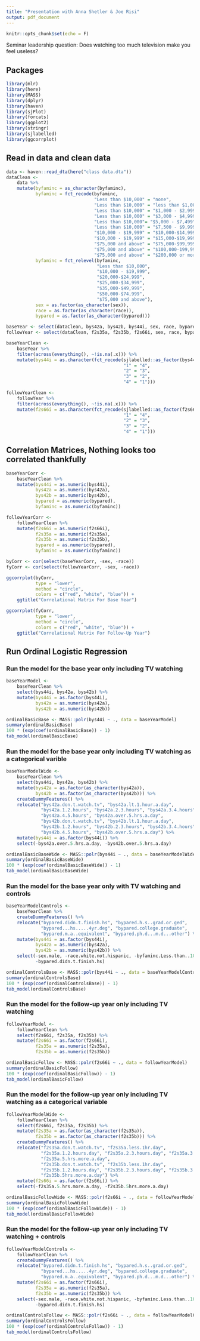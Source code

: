 ```yaml
---
title: "Presentation with Anna Shetler & Joe Risi"
output: pdf_document
---
```


```r
knitr::opts_chunk$set(echo = F)
```

Seminar leadership question: Does watching too much television make you feel useless?

## Packages

```r
library(mlr)
library(here)
library(MASS)
library(dplyr)
library(haven)
library(sjPlot)
library(forcats)
library(ggplot2)
library(stringr)
library(sjlabelled)
library(ggcorrplot)
```

## Read in data and clean data

```r
data <- haven::read_dta(here("class data.dta"))
dataClean <-
    data %>%
    mutate(byfaminc = as_character(byfaminc),
           byfaminc = fct_recode(byfaminc,
                                 "Less than $10,000" = "none",
                                 "Less than $10,000" = "less than $1,000",
                                 "Less than $10,000" = "$1,000 - $2,999",
                                 "Less than $10,000" = "$3,000 - $4,999",
                                 "Less than $10,000"= "$5,000 - $7,499",
                                 "Less than $10,000" = "$7,500 - $9,999",
                                 "$10,000 - $19,999" = "$10,000-$14,999",
                                 "$10,000 - $19,999" = "$15,000-$19,999",
                                 "$75,000 and above" = "$75,000-$99,999",
                                 "$75,000 and above" = "$100,000-199,999",
                                 "$75,000 and above" = "$200,000 or more"),
           byfaminc = fct_relevel(byfaminc,
                                  "Less than $10,000",
                                  "$10,000 - $19,999",
                                  "$20,000-$24,999",
                                  "$25,000-$34,999",
                                  "$35,000-$49,999",
                                  "$50,000-$74,999",
                                  "$75,000 and above"),
           sex = as.factor(as_character(sex)),
           race = as.factor(as_character(race)),
           bypared = as.factor(as_character(bypared)))

baseYear <- select(dataClean, bys42a, bys42b, bys44i, sex, race, bypared, byfaminc)
followYear <- select(dataClean, f2s35a, f2s35b, f2s66i, sex, race, bypared, byfaminc)

baseYearClean <-
    baseYear %>%
    filter(across(everything(), ~!is.na(.x))) %>%
    mutate(bys44i = as.character(fct_recode(sjlabelled::as_factor(bys44i),
                                            "1" = "4",
                                            "2" = "3",
                                            "3" = "2",
                                            "4" = "1")))

followYearClean <-
    followYear %>%
    filter(across(everything(), ~!is.na(.x))) %>%
    mutate(f2s66i = as.character(fct_recode(sjlabelled::as_factor(f2s66i),
                                            "1" = "4",
                                            "2" = "3",
                                            "3" = "2",
                                            "4" = "1")))
```

## Correlation Matrices, Nothing looks too correlated thankfully

```r
baseYearCorr <-
    baseYearClean %>%
    mutate(bys44i = as.numeric(bys44i),
           bys42a = as.numeric(bys42a),
           bys42b = as.numeric(bys42b),
           bypared = as.numeric(bypared),
           byfaminc = as.numeric(byfaminc))

followYearCorr <-
    followYearClean %>%
    mutate(f2s66i = as.numeric(f2s66i),
           f2s35a = as.numeric(f2s35a),
           f2s35b = as.numeric(f2s35b),
           bypared = as.numeric(bypared),
           byfaminc = as.numeric(byfaminc))

byCorr <- cor(select(baseYearCorr, -sex, -race))
fyCorr <- cor(select(followYearCorr, -sex, -race))

ggcorrplot(byCorr,
           type = "lower",
           method = "circle",
           colors = c("red", "white", "blue")) +
    ggtitle("Correlational Matrix For Base Year")

ggcorrplot(fyCorr,
           type = "lower",
           method = "circle",
           colors = c("red", "white", "blue")) +
    ggtitle("Correlational Matrix For Follow-Up Year")
```

## Run Ordinal Logistic Regression

### Run the model for the base year only including TV watching

```r
baseYearModel <-
    baseYearClean %>%
    select(bys44i, bys42a, bys42b) %>%
    mutate(bys44i = as.factor(bys44i),
           bys42a = as.numeric(bys42a),
           bys42b = as.numeric(bys42b))

ordinalBasicBase <- MASS::polr(bys44i ~ ., data = baseYearModel)
summary(ordinalBasicBase)
100 * (exp(coef(ordinalBasicBase)) - 1)
tab_model(ordinalBasicBase)
```

### Run the model for the base year only including TV watching as a categorical varible

```r
baseYearModelWide <-
    baseYearClean %>%
    select(bys44i, bys42a, bys42b) %>%
    mutate(bys42a = as.factor(as_character(bys42a)),
           bys42b = as.factor(as_character(bys42b))) %>%
    createDummyFeatures() %>%
    relocate("bys42a.don.t.watch.tv", "bys42a.lt.1.hour.a.day",
             "bys42a.1.2.hours", "bys42a.2.3.hours", "bys42a.3.4.hours",
             "bys42a.4.5.hours", "bys42a.over.5.hrs.a.day",
             "bys42b.don.t.watch.tv", "bys42b.lt.1.hour.a.day",
             "bys42b.1.2.hours", "bys42b.2.3.hours", "bys42b.3.4.hours",
             "bys42b.4.5.hours", "bys42b.over.5.hrs.a.day") %>%
    mutate(bys44i = as.factor(bys44i)) %>%
    select(-bys42a.over.5.hrs.a.day, -bys42b.over.5.hrs.a.day)

ordinalBasicBaseWide <- MASS::polr(bys44i ~ ., data = baseYearModelWide)
summary(ordinalBasicBaseWide)
100 * (exp(coef(ordinalBasicBaseWide)) - 1)
tab_model(ordinalBasicBaseWide)
```

### Run the model for the base year only with TV watching and controls

```r
baseYearModelControls <-
    baseYearClean %>%
    createDummyFeatures() %>%
    relocate("bypared.didn.t.finish.hs", "bypared.h.s..grad.or.ged",
             "bypared...hs.....4yr.deg", "bypared.college.graduate",
             "bypared.m.a..equivalent", "bypared.ph.d...m.d...other") %>%
    mutate(bys44i = as.factor(bys44i),
           bys42a = as.numeric(bys42a),
           bys42b = as.numeric(bys42b)) %>%
    select(-sex.male, -race.white.not.hispanic, -byfaminc.Less.than..10.000,
           -bypared.didn.t.finish.hs)

ordinalControlsBase <- MASS::polr(bys44i ~ ., data = baseYearModelControls)
summary(ordinalControlsBase)
100 * (exp(coef(ordinalControlsBase)) - 1)
tab_model(ordinalControlsBase)
```

### Run the model for the follow-up year only including TV watching

```r
followYearModel <-
    followYearClean %>%
    select(f2s66i, f2s35a, f2s35b) %>%
    mutate(f2s66i = as.factor(f2s66i),
           f2s35a = as.numeric(f2s35a),
           f2s35b = as.numeric(f2s35b))

ordinalBasicFollow <- MASS::polr(f2s66i ~ ., data = followYearModel)
summary(ordinalBasicFollow)
100 * (exp(coef(ordinalBasicFollow)) - 1)
tab_model(ordinalBasicFollow)
```

### Run the model for the follow-up year only including TV watching as a categorical variable

```r
followYearModelWide <-
    followYearClean %>%
    select(f2s66i, f2s35a, f2s35b) %>%
    mutate(f2s35a = as.factor(as_character(f2s35a)),
           f2s35b = as.factor(as_character(f2s35b))) %>%
    createDummyFeatures() %>%
    relocate("f2s35a.don.t.watch.tv", "f2s35a.less.1hr.day",
             "f2s35a.1.2.hours.day", "f2s35a.2.3.hours.day", "f2s35a.3.5.hours.day",
             "f2s35a.5.hrs.more.a.day",
             "f2s35b.don.t.watch.tv", "f2s35b.less.1hr.day",
             "f2s35b.1.2.hours.day", "f2s35b.2.3.hours.day", "f2s35b.3.5.hours.day",
             "f2s35b.5hrs.more.a.day") %>%
    mutate(f2s66i = as.factor(f2s66i)) %>%
    select(-f2s35a.5.hrs.more.a.day, -f2s35b.5hrs.more.a.day)

ordinalBasicFollowWide <- MASS::polr(f2s66i ~ ., data = followYearModelWide)
summary(ordinalBasicFollowWide)
100 * (exp(coef(ordinalBasicFollowWide)) - 1)
tab_model(ordinalBasicFollowWide)
```

### Run the model for the follow-up year only including TV watching + controls

```r
followYearModelControls <-
    followYearClean %>%
    createDummyFeatures() %>%
    relocate("bypared.didn.t.finish.hs", "bypared.h.s..grad.or.ged",
             "bypared...hs.....4yr.deg", "bypared.college.graduate",
             "bypared.m.a..equivalent", "bypared.ph.d...m.d...other") %>%
    mutate(f2s66i = as.factor(f2s66i),
           f2s35a = as.numeric(f2s35a),
           f2s35b = as.numeric(f2s35b)) %>%
    select(-sex.male, -race.white.not.hispanic, -byfaminc.Less.than..10.000,
           -bypared.didn.t.finish.hs)

ordinalControlsFollow <- MASS::polr(f2s66i ~ ., data = followYearModelControls)
summary(ordinalControlsFollow)
100 * (exp(coef(ordinalControlsFollow)) - 1)
tab_model(ordinalControlsFollow)
```
